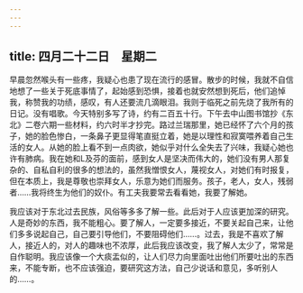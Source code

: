 ```yaml
---
---
---
```

title: 四月二十二日　星期二
---




早晨忽然喉头有一些疼，我疑心也患了现在流行的感冒。散步的时候，我就不自信地想了一些关于死底事情了，起始感到恐惧，接着也就安然想到死后，他们追悼我，称赞我的功绩，感叹，有人还要流几滴眼泪。我则于临死之前先烧了我所有的日记。没有唱歌。今天特别多写了诗，约有二百五十行。下午去中山图书馆抄《东北》二卷六期一些材料，约六时半才抄完。路过兰瑞那里，她已经怀了六个月的孩子，她的脸色惨白，一条鼻子更显得笔直挺立着，她是以理性和寂寞喂养着自己生活的女人。从她的脸上看不到一点肉欲，她似乎对什么全失去了兴味，我疑心她也许有肺病。我在她和L及芬的面前，感到女人是坚决而伟大的，她们没有男人那复杂的、自私自利的很多的想法的，虽然我憎恨女人，蔑视女人，对她们有时报复，但在本质上，我是尊敬也崇拜女人，乐意为她们而服务。孩子，老人，女人，残弱者……我将终生为他们的奴仆。有工夫我要常去看看她，我要了解她。

我应该对于东北过去民族，风俗等多多了解一些。此后对于人应该更加深的研究。人是奇妙的东西，我不能粗心。要了解人，一定要多接近，不要关起自己来，让他们多多说起自己，自己要引导他们，不要阻碍他们……。过去，我是不喜欢了解人，接近人的，对人的趣味也不浓厚，此后我应该改变，我了解人太少了，常常是自作聪明。我应该像一个大痰盂似的，让人们尽力向里面吐出他们所要吐出的东西来，不能专断，也不应该强迫，要研究这方法，自己少说话和意见，多听别人的……。